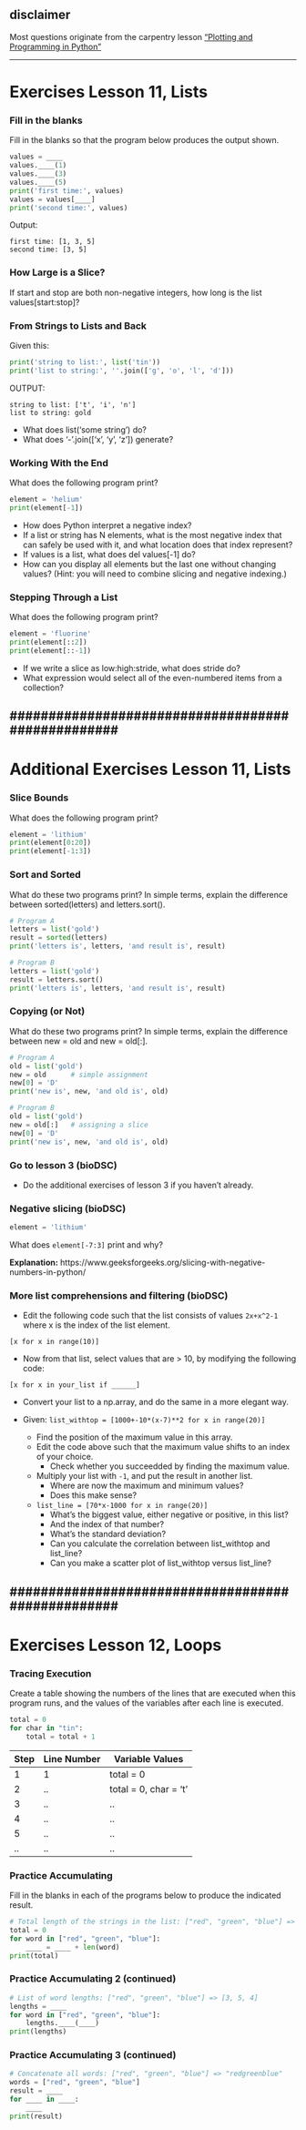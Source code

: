 ::: {.callout-note}
## disclaimer
Most questions originate from the carpentry lesson ["Plotting and Programming in Python"](http://swcarpentry.github.io/python-novice-gapminder/)
:::
---

# Exercises Lesson 11, Lists

### Fill in the blanks

Fill in the blanks so that the program below produces the output shown.

```python
values = ____
values.____(1)
values.____(3)
values.____(5)
print('first time:', values)
values = values[____]
print('second time:', values)
```

Output:
```
first time: [1, 3, 5]
second time: [3, 5]
```

### How Large is a Slice?

If start and stop are both non-negative integers, how long is the list values[start:stop]?

### From Strings to Lists and Back

Given this:

```python
print('string to list:', list('tin'))
print('list to string:', ''.join(['g', 'o', 'l', 'd']))
```

OUTPUT:
```
string to list: ['t', 'i', 'n']
list to string: gold
```

- What does list('some string') do?
- What does '-'.join(['x', 'y', 'z']) generate?

### Working With the End

What does the following program print?

```python
element = 'helium'
print(element[-1])
```

- How does Python interpret a negative index?
- If a list or string has N elements, what is the most negative index that can safely be used with it, and what location does that index represent?
- If values is a list, what does del values[-1] do?
- How can you display all elements but the last one without changing values? (Hint: you will need to combine slicing and negative indexing.)

### Stepping Through a List

What does the following program print?

```python
element = 'fluorine'
print(element[::2])
print(element[::-1])
```

- If we write a slice as low:high:stride, what does stride do?
- What expression would select all of the even-numbered items from a collection?

##################################################
---

# Additional Exercises Lesson 11, Lists

### Slice Bounds

What does the following program print?

```python
element = 'lithium'
print(element[0:20])
print(element[-1:3])
```

### Sort and Sorted

What do these two programs print? In simple terms, explain the difference between sorted(letters) and letters.sort().

```python
# Program A
letters = list('gold')
result = sorted(letters)
print('letters is', letters, 'and result is', result)
```

```python
# Program B
letters = list('gold')
result = letters.sort()
print('letters is', letters, 'and result is', result)
```

### Copying (or Not)
What do these two programs print? In simple terms, explain the difference between new = old and new = old[:].

```python
# Program A
old = list('gold')
new = old      # simple assignment
new[0] = 'D'
print('new is', new, 'and old is', old)
```

```python
# Program B
old = list('gold')
new = old[:]   # assigning a slice
new[0] = 'D'
print('new is', new, 'and old is', old)
```

### Go to lesson 3 (bioDSC)

- Do the additional exercises of lesson 3 if you haven't already.

### Negative slicing (bioDSC)

```python
element = 'lithium'
```

What does `element[-7:3]` print and why?

**Explanation:** https://www.geeksforgeeks.org/slicing-with-negative-numbers-in-python/

### More list comprehensions and filtering (bioDSC)

- Edit the following code such that the list consists of values `2x+x^2-1` where x is the index of the list element.

`[x for x in range(10)]`

- Now from that list, select values that are > 10, by modifying the following code:

`[x for x in your_list if ______]`

- Convert your list to a np.array, and do the same in a more elegant way.

- Given: `list_withtop = [1000+-10*(x-7)**2 for x in range(20)]`
    - Find the position of the maximum value in this array.
    - Edit the code above such that the maximum value shifts to an index of your choice.   
        - Check whether you succeedded by finding the maximum value.
    - Multiply your list with `-1`, and put the result in another list.
        - Where are now the maximum and minimum values?
        - Does this make sense?
    - `list_line = [70*x-1000 for x in range(20)]`
        - What's the biggest value, either negative or positive, in this list?
        - And the index of that number?
        - What's the standard deviation?
        - Can you calculate the correlation between list_withtop and list_line?
        - Can you make a scatter plot of  list_withtop versus list_line?


##################################################
---

# Exercises Lesson 12, Loops

### Tracing Execution

Create a table showing the numbers of the lines that are executed when this program runs, and the values of the variables after each line is executed.

```python
total = 0
for char in "tin":
    total = total + 1
```

|Step  | Line Number | Variable Values       |
|------|-------------|-----------------------|
|1 | 1           | total = 0             |
|2 | ..           | total = 0, char = 't' |
|3 | ..           | .. |
|4 | ..           | .. |
|5 | ..           | .. |
|.. | ..           | .. |


### Practice Accumulating
Fill in the blanks in each of the programs below to produce the indicated result.

```python
# Total length of the strings in the list: ["red", "green", "blue"] => 12
total = 0
for word in ["red", "green", "blue"]:
    ____ = ____ + len(word)
print(total)
```

### Practice Accumulating 2 (continued)

```python
# List of word lengths: ["red", "green", "blue"] => [3, 5, 4]
lengths = ____
for word in ["red", "green", "blue"]:
    lengths.____(____)
print(lengths)
```

### Practice Accumulating 3 (continued)

```python
# Concatenate all words: ["red", "green", "blue"] => "redgreenblue"
words = ["red", "green", "blue"]
result = ____
for ____ in ____:
    ____
print(result)
```
